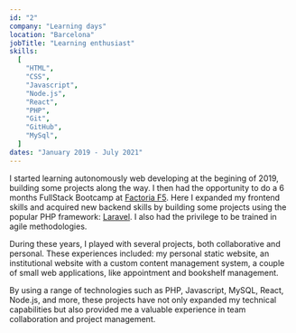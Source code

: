 ```yaml
---
id: "2"
company: "Learning days"
location: "Barcelona"
jobTitle: "Learning enthusiast"
skills:
  [
    "HTML",
    "CSS",
    "Javascript",
    "Node.js",
    "React",
    "PHP",
    "Git",
    "GitHub",
    "MySql",
  ]
dates: "January 2019 - July 2021"
---
```


I started learning autonomously web developing at the begining of 2019, building some projects along the way. I then had the opportunity to do a 6 months FullStack Bootcamp at [Factoria F5](https://factoriaf5.org/). Here I expanded my frontend skills and acquired new backend skills by building some projects using the popular PHP framework: [Laravel](https://laravel.com/). I also had the privilege to be trained in agile methodologies.

During these years, I played with several projects, both collaborative and personal. These experiences included: my personal static website, an institutional website with a custom content management system, a couple of small web applications, like appointment and bookshelf management.

By using a range of technologies such as PHP, Javascript, MySQL, React, Node.js, and more, these projects have not only expanded my technical capabilities but also provided me a valuable experience in team collaboration and project management.
